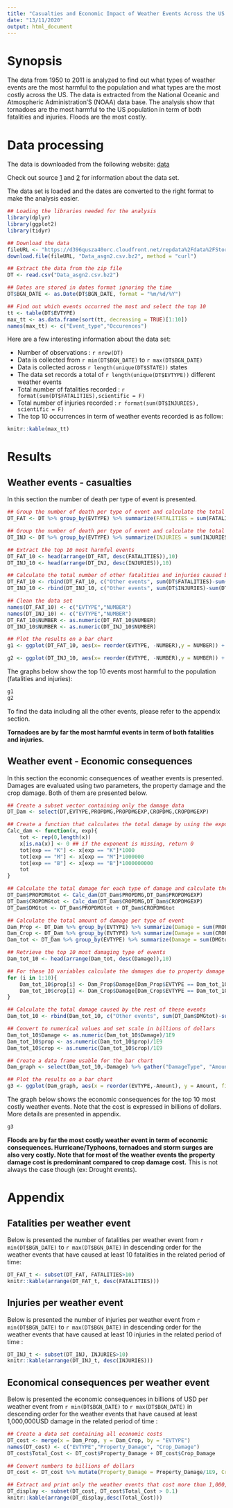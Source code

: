 ```yaml
---
title: "Casualties and Economic Impact of Weather Events Across the US "
date: "13/11/2020"
output: html_document
---
```


# Synopsis

The data from 1950 to 2011 is analyzed to find out what types of weather events are the most harmful to the population and what types are the most costly across the US. The data is extracted from the National Oceanic and Atmospheric Administration'S (NOAA) data base. 
The analysis show that tornadoes are the most harmful to the US population in term of both fatalities and injuries. Floods are the most costly.

# Data processing 

The data is downloaded from the following website: [data](https://d396qusza40orc.cloudfront.net/repdata%2Fdata%2FStormData.csv.bz2)

Check out source [1](https://d396qusza40orc.cloudfront.net/repdata%2Fpeer2_doc%2Fpd01016005curr.pdf) and [2](https://d396qusza40orc.cloudfront.net/repdata%2Fpeer2_doc%2FNCDC%20Storm%20Events-FAQ%20Page.pdf) for information about the data set.

The data set is loaded and the dates are converted to the right format to make the analysis easier.

```r
## Loading the libraries needed for the analysis
library(dplyr)
library(ggplot2)
library(tidyr)
```

```r
## Download the data 
fileURL <- "https://d396qusza40orc.cloudfront.net/repdata%2Fdata%2FStormData.csv.bz2"
download.file(fileURL, "Data_asgn2.csv.bz2", method = "curl")

## Extract the data from the zip file
DT <- read.csv("Data_asgn2.csv.bz2")

## Dates are stored in dates format ignoring the time 
DT$BGN_DATE <- as.Date(DT$BGN_DATE, format = "%m/%d/%Y")

## Find out which events occurred the most and select the top 10
tt <- table(DT$EVTYPE)
max_tt <- as.data.frame(sort(tt, decreasing = TRUE)[1:10])
names(max_tt) <- c("Event_type","Occurences")
```

Here are a few interesting information about the data set:

* Number of observations : `r nrow(DT)`
* Data is collected from `r min(DT$BGN_DATE)` to `r max(DT$BGN_DATE)`
* Data is collected across `r length(unique(DT$STATE))` states
* The data set records a total of `r length(unique(DT$EVTYPE))` different weather events
* Total number of fatalities recorded : `r format(sum(DT$FATALITIES),scientific = F)`
* Total number of injuries recorded : `r format(sum(DT$INJURIES), scientific = F)`
* The top 10 occurrences in term of weather events recorded is as follow: 
```r
knitr::kable(max_tt)
```

# Results

## Weather events - casualties

In this section the number of death per type of event is presented. 

``` r
## Group the number of death per type of event and calculate the total number of death
DT_FAT <- DT %>% group_by(EVTYPE) %>% summarize(FATALITIES = sum(FATALITIES))

## Group the number of death per type of event and calculate the total number of injuries
DT_INJ <- DT %>% group_by(EVTYPE) %>% summarize(INJURIES = sum(INJURIES))

## Extract the top 10 most harmful events
DT_FAT_10 <- head(arrange(DT_FAT, desc(FATALITIES)),10)
DT_INJ_10 <- head(arrange(DT_INJ, desc(INJURIES)),10)

## Calculate the total number of other fatalities and injuries caused by the rest of these events
DT_FAT_10 <- rbind(DT_FAT_10, c("Other events", sum(DT$FATALITIES)-sum(DT_FAT_10$FATALITIES)))
DT_INJ_10 <- rbind(DT_INJ_10, c("Other events", sum(DT$INJURIES)-sum(DT_INJ_10$INJURIES)))

## Clean the data set
names(DT_FAT_10) <- c("EVTYPE","NUMBER")
names(DT_INJ_10) <- c("EVTYPE","NUMBER")
DT_FAT_10$NUMBER <- as.numeric(DT_FAT_10$NUMBER)
DT_INJ_10$NUMBER <- as.numeric(DT_INJ_10$NUMBER)

## Plot the results on a bar chart
g1 <- ggplot(DT_FAT_10, aes(x= reorder(EVTYPE, -NUMBER),y = NUMBER)) + geom_bar(stat = "identity", alpha = .5) + labs(title = paste("Weather events fatalities in the US from",min(DT$BGN_DATE), "to", max(DT$BGN_DATE)), x = "Event Type", y = "Number of fatalities", caption = "Source : NOAA") + theme(axis.text.x = element_text(angle = 90)) + geom_text(aes(label = NUMBER))

g2 <- ggplot(DT_INJ_10, aes(x= reorder(EVTYPE, -NUMBER),y = NUMBER)) + geom_bar(stat = "identity", alpha = .5) + labs(title = paste("Weather events injuries in the US from",min(DT$BGN_DATE), "to", max(DT$BGN_DATE)), x = "Event Type", y = "Number of injuries", caption = "Source : NOAA") + theme(axis.text.x = element_text(angle = 90)) + coord_cartesian(ylim=c(0,11000)) +  geom_text(y = 10000, aes(label = NUMBER), angle = 30)
```

The graphs below show the top 10 events most harmful to the population (fatalities and injuries):
```r
g1
g2
```

To find the data including all the other events, please refer to the appendix section.

**Tornadoes are by far the most harmful events in term of both fatalities and injuries.** 

## Weather event - Economic consequences
In this section the economic consequences of weather events is presented. Damages are evaluated using two parameters, the property damage and the crop damage. Both of them are presented below.

```r
## Create a subset vector containing only the damage data
DT_Dam <- select(DT,EVTYPE,PROPDMG,PROPDMGEXP,CROPDMG,CROPDMGEXP)

## Create a function that calculates the total damage by using the exponent
Calc_dam <- function(x, exp){
    tot <- rep(0,length(x))
    x[is.na(x)] <- 0 ## if the exponent is missing, return 0
    tot[exp == "K"] <- x[exp == "K"]*1000
    tot[exp == "M"] <- x[exp == "M"]*1000000
    tot[exp == "B"] <- x[exp == "B"]*1000000000
    tot
}

## Calculate the total damage for each type of damage and calculate the sum of the two
DT_Dam$PROPDMGtot <- Calc_dam(DT_Dam$PROPDMG,DT_Dam$PROPDMGEXP)
DT_Dam$CROPDMGtot <- Calc_dam(DT_Dam$CROPDMG,DT_Dam$CROPDMGEXP)
DT_Dam$DMGtot <- DT_Dam$PROPDMGtot + DT_Dam$CROPDMGtot 

## Calculate the total amount of damage per type of event
Dam_Prop <- DT_Dam %>% group_by(EVTYPE) %>% summarize(Damage = sum(PROPDMGtot))
Dam_Crop <- DT_Dam %>% group_by(EVTYPE) %>% summarize(Damage = sum(CROPDMGtot))
Dam_tot <- DT_Dam %>% group_by(EVTYPE) %>% summarize(Damage = sum(DMGtot))

## Retrieve the top 10 most damaging type of events
Dam_tot_10 <- head(arrange(Dam_tot, desc(Damage)),10)

## For these 10 variables calculate the damages due to property damage and crop damage
for (i in 1:10){
    Dam_tot_10$prop[i] <- Dam_Prop$Damage[Dam_Prop$EVTYPE == Dam_tot_10$EVTYPE[i]]
    Dam_tot_10$crop[i] <- Dam_Crop$Damage[Dam_Crop$EVTYPE == Dam_tot_10$EVTYPE[i]]
}

## Calculate the total damage caused by the rest of these events
Dam_tot_10 <- rbind(Dam_tot_10, c("Other events", sum(DT_Dam$DMGtot)-sum(Dam_tot_10$Damage),sum(Dam_Prop$Damage)-sum(Dam_tot_10$prop),sum(Dam_Crop$Damage)-sum(Dam_tot_10$crop)))

## Convert to numerical values and set scale in billions of dollars
Dam_tot_10$Damage <- as.numeric(Dam_tot_10$Damage)/1E9
Dam_tot_10$prop <- as.numeric(Dam_tot_10$prop)/1E9
Dam_tot_10$crop <- as.numeric(Dam_tot_10$crop)/1E9

## Create a data frame usable for the bar chart
Dam_graph <- select(Dam_tot_10,-Damage) %>% gather("DamageType", "Amount", -EVTYPE)

## Plot the results on a bar chart
g3 <- ggplot(Dam_graph, aes(x = reorder(EVTYPE,-Amount), y = Amount, fill = DamageType)) + geom_bar(stat = "identity", alpha = .5) + labs(title = paste("Economic consequences of weather events in the US from",min(DT$BGN_DATE), "to", max(DT$BGN_DATE)), x = "Event Type", y = "Cost [billions of USD]", caption = "Source : NOAA") + theme(axis.text.x = element_text(angle = 90), plot.title = element_text(size = 9)) + coord_flip() 

```
The graph below shows the economic consequences for the top 10 most costly weather events. Note that the cost is expressed in billions of dollars. More details are presented in appendix.
```r
g3
```

**Floods are by far the most costly weather event in term of economic consequences. Hurricane/Typhoons, tornadoes and storm surges are also very costly. Note that for most of the weather events the property damage cost is predominant compared to crop damage cost.** This is not always the case though (ex: Drought events).

# Appendix
## Fatalities per weather event
Below is presented the number of fatalities per weather event from `r min(DT$BGN_DATE)` to `r max(DT$BGN_DATE)` in descending order for the weather events that have caused at least 10 fatalities in the related period of time:
```r
DT_FAT_t <- subset(DT_FAT, FATALITIES>10)
knitr::kable(arrange(DT_FAT_t, desc(FATALITIES)))
```

## Injuries per weather event
Below is presented the number of injuries per weather event from `r min(DT$BGN_DATE)` to `r max(DT$BGN_DATE)` in descending order for the weather events that have caused at least 10 injuries in the related period of time :
```r
DT_INJ_t <- subset(DT_INJ, INJURIES>10)
knitr::kable(arrange(DT_INJ_t, desc(INJURIES)))
```

## Economical consequences per weather event
Below is presented the economic consequences in billions of USD per weather event from `r min(DT$BGN_DATE)` to `r max(DT$BGN_DATE)` in descending order for the weather events that have caused at least 1,000,000USD damage in the related period of time :
```r
## Create a data set containing all economic costs 
DT_cost <- merge(x = Dam_Prop, y = Dam_Crop, by = "EVTYPE")
names(DT_cost) <- c("EVTYPE","Property_Damage", "Crop_Damage")
DT_cost$Total_Cost <- DT_cost$Property_Damage + DT_cost$Crop_Damage

## Convert numbers to billions of dollars
DT_cost <- DT_cost %>% mutate(Property_Damage = Property_Damage/1E9, Crop_Damage = Crop_Damage/1E9, Total_Cost = Total_Cost/1E9)

## Extract and print only the weather events that cost more than 1,000,000 USD
DT_display <- subset(DT_cost, DT_cost$Total_Cost > 0.1)
knitr::kable(arrange(DT_display,desc(Total_Cost)))
```